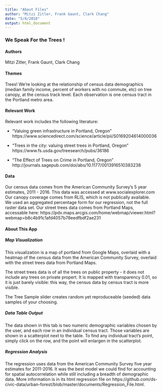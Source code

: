 ```yaml
---
title: "About Files"
author: "Mitzi Zitler, Frank Gaunt, Clark Chang"
date: "5/8/2018"
output: html_document
---
```


### We Speak For the Trees !


#### Authors
Mitzi Zitler, Frank Gaunt, Clark Chang

#### Themes

Trees! We're looking at the relationship of census data demographics (median family income, percent of workers with no commute, etc) on tree canopy, at the census track level. Each observation is one census tract in the Portland metro area.


#### Relevant Work

Relevant work includes the following literature:

 - "Valuing green infrastructure in Portland, Oregon"
https://www.sciencedirect.com/science/article/pii/S0169204614000036

 - "Trees in the city: valuing street trees in Portland, Oregon"
https://www.fs.usda.gov/treesearch/pubs/36186

 - "The Effect of Trees on Crime in Portland, Oregon"
http://journals.sagepub.com/doi/abs/10.1177/0013916510383238


#### Data


Our census data comes from the American Community Survey's 5 year estimates, 2011 - 2016.
This data was accessed at www.socialexplorer.com Our canopy coverage comes from RLIS, which
is not publically available. We used an aggregated percentage form for our regression, not
the full raster data set. Our street trees data comes from Portland Maps, accessable here:
https://pdx.maps.arcgis.com/home/webmap/viewer.html?webmap=b8c4b91c1afd4057b78eedfbdf2ae231

#### About This App

##### Map Visualization


This visualization is a map of portland from Google Maps, overlaid with a heatmap of the census data from the American Community Survey, overlaid with the street trees data from Portland Maps.

The street trees data is of all the trees on public property - it does not include any trees on private propert. It is mapped with transparency 0.01, so it is just barely visible: this way, the census data by census tract is more visible.


The Tree Sample slider creates random yet reproduceable (seeded) data samples of your choosing.



##### Data Table Output


The data shown in this tab is two numeric demographic variables chosen by the user, and each row in an individual census tract. Those variables are shown in a scatterplot next to the table. To find any individual tract's point, simply click on the row, and the point will enlargen in the scatterplot.



##### Regression Analysis

The regression uses data from the American Community Survey five year estimates for 2011-2016. It was the best model we could find for accounting for spatial autocorrelation while still including a breadth of demographic data. More information is in its html regression file on https://github.com/ds-civic-data/urban-forest/blob/master/documents/Regression_File.html. 


